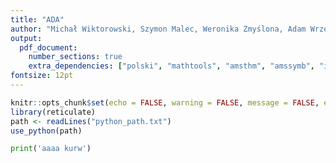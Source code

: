 ```yaml
---
title: "ADA"
author: "Michał Wiktorowski, Szymon Malec, Weronika Zmyślona, Adam Wrzesiński"
output:
  pdf_document: 
    number_sections: true
    extra_dependencies: ["polski", "mathtools", "amsthm", "amssymb", "icomma", "upgreek", "xfrac", "scrextend", "float", "tabularx", "hyperref", "caption", "enumitem", "titlesec"]
fontsize: 12pt
---
```



```r
knitr::opts_chunk$set(echo = FALSE, warning = FALSE, message = FALSE, eval = TRUE, fig.pos = "H", dev.args=list(encoding="CP1257.enc"))
library(reticulate)
path <- readLines("python_path.txt")
use_python(path)
```



```python
print('aaaa kurw')
```


